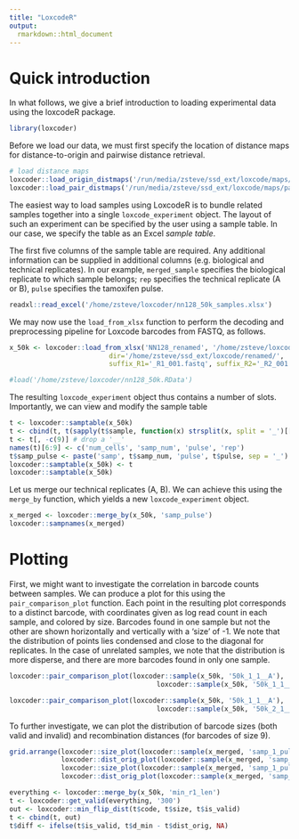 ```yaml
---
title: "LoxcodeR"
output: 
  rmarkdown::html_document
---
```


# Quick introduction

In what follows, we give a brief introduction to loading experimental data using the loxcodeR package.

```r
library(loxcoder)
```

Before we load our data, we must first specify the location of distance maps for distance-to-origin and pairwise distance retrieval. 

```r
# load distance maps 
loxcoder::load_origin_distmaps('/run/media/zsteve/ssd_ext/loxcode/maps/origin')
loxcoder::load_pair_distmaps('/run/media/zsteve/ssd_ext/loxcode/maps/pair')
```

The easiest way to load samples using LoxcodeR is to bundle related samples together into a single `loxcode_experiment` object. The layout of such an experiment can be specified by the user using a sample table. In our case, we specify the table as an Excel *sample table*.

The first five columns of the sample table are required. Any additional information can be supplied in additional columns (e.g. biological and technical replicates). In our example, `merged_sample` specifies the biological replicate to which sample belongs; `rep` specifies the technical replicate (A or B), `pulse` specifies the tamoxifen pulse. 

```r
readxl::read_excel('/home/zsteve/loxcoder/nn128_50k_samples.xlsx')
```

We may now use the `load_from_xlsx` function to perform the decoding and preprocessing pipeline for Loxcode barcodes from FASTQ, as follows.

```r
x_50k <- loxcoder::load_from_xlsx('NN128_renamed', '/home/zsteve/loxcoder/nn128_50k_samples.xlsx',
                         dir='/home/zsteve/ssd_ext/loxcode/renamed/',
                         suffix_R1='_R1_001.fastq', suffix_R2='_R2_001.fastq', load = T, full = F, sat = T)

#load('/home/zsteve/loxcoder/nn128_50k.RData')
```

The resulting `loxcode_experiment` object thus contains a number of slots. Importantly, we can view and modify the sample table

```r
t <- loxcoder::samptable(x_50k)
t <- cbind(t, t(sapply(t$sample, function(x) strsplit(x, split = '_')[[1]])))
t <- t[, -c(9)] # drop a '__'
names(t)[6:9] <- c('num_cells', 'samp_num', 'pulse', 'rep')
t$samp_pulse <- paste('samp', t$samp_num, 'pulse', t$pulse, sep = '_')
loxcoder::samptable(x_50k) <- t
loxcoder::samptable(x_50k)
```

Let us merge our technical replicates (A, B). We can achieve this using the `merge_by` function, which yields a new `loxcode_experiment` object.

```r
x_merged <- loxcoder::merge_by(x_50k, 'samp_pulse')
loxcoder::sampnames(x_merged)
```

# Plotting

First, we might want to investigate the correlation in barcode counts between samples. We can produce a plot for this using the `pair_comparison_plot` function. Each point in the resulting plot corresponds to a distinct barcode, with coordinates given as log read count in each sample, and colored by size. Barcodes found in one sample but not the other are shown horizontally and vertically with a 'size' of -1. We note that the distribution of points lies condensed and close to the diagonal for replicates. In the case of unrelated samples, we note that the distribution is more disperse, and there are more barcodes found in only one sample.

```r
loxcoder::pair_comparison_plot(loxcoder::sample(x_50k, '50k_1_1__A'),
                                     loxcoder::sample(x_50k, '50k_1_1__B'), dist_range = c(0, 15))

loxcoder::pair_comparison_plot(loxcoder::sample(x_50k, '50k_1_1__A'),
                                     loxcoder::sample(x_50k, '50k_2_1__A'), dist_range = c(0, 15))

```

To further investigate, we can plot the distribution of barcode sizes (both valid and invalid) and recombination distances (for barcodes of size 9).

```r
grid.arrange(loxcoder::size_plot(loxcoder::sample(x_merged, 'samp_1_pulse_1')), 
             loxcoder::dist_orig_plot(loxcoder::sample(x_merged, 'samp_1_pulse_1'), size = 9),
             loxcoder::size_plot(loxcoder::sample(x_merged, 'samp_1_pulse_2')),
             loxcoder::dist_orig_plot(loxcoder::sample(x_merged, 'samp_1_pulse_2'), size = 9))
```

```r
everything <- loxcoder::merge_by(x_50k, 'min_r1_len')
t <- loxcoder::get_valid(everything, '300')
out <- loxcoder::min_flip_dist(t$code, t$size, t$is_valid)
t <- cbind(t, out)
t$diff <- ifelse(t$is_valid, t$d_min - t$dist_orig, NA)
```

